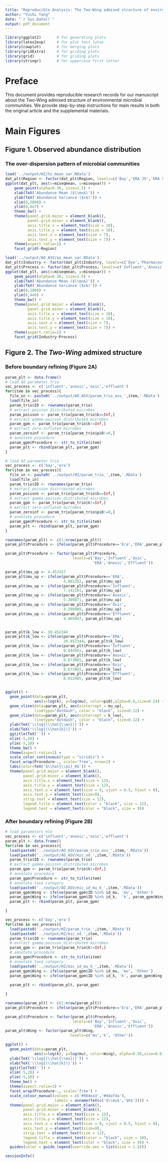 ```yaml
---
title: "Reproducible Analysis: The Two-Wing admixed structure of environmental microbial communities"
author: "Yushi Tang"
date: "`r Sys.Date()`"
output: pdf_document
---
```


```r
library(ggplot2)       # for generating plots
library(latex2exp)     # for plot text latex
library(cowplot)       # for merging plots
library(gridExtra)     # for griding plots
library(grid)          # for griding plots
library(stringr)       # for uppercase first letter
```

# Preface

This document provides reproducible research records for our manuscript about the Two-Wing admixed structure of environmental microbial communities. We provide step-by-step instructions for main results in both the original article and the supplemental materials.

# Main Figures 

## Figure 1. Observed abundance distribution

### The over-dispersion pattern of microbial communities

```r
load('../output/HZ/hz_mean_var.RData')
dat_plt$Region <- factor(dat_plt$Region, levels=c('Bay','ERA JX','ERA SY'))
ggplot(dat_plt, aes(x=miseqmean, y=miseqvar)) + 
    geom_point(alpha=0.36, size=1.5) +
    xlab(TeX('Abundance Mean ($\\mu$)')) +
    ylab(TeX('Abundance Variance ($v$)')) +
    xlim(0,3000) +
    ylim(0,4e7) +
    theme_bw() +
    theme(panel.grid.major = element_blank(),
          panel.grid.minor = element_blank(),
          axis.title.x = element_text(size = 10),
          axis.title.y = element_text(size = 10),
          axis.text.x = element_text(size = 7),
          axis.text.y = element_text(size = 7)) +
    theme(aspect.ratio=1) +
    facet_grid(~Region)
```


```r
load('../output/AO_ASV/ao_mean_var.RData')
dat_plt$Industry <- factor(dat_plt$Industry, levels=c('Dye','Pharmaceutical','Pesticide'))
dat_plt$Process <- factor(dat_plt$Process, levels=c('Influent','Anoxic','Oxic','Effluent'))
ggplot(dat_plt, aes(x=miseqmean, y=miseqvar)) + 
    geom_point(alpha=0.36, size=1.5) +
    xlab(TeX('Abundance Mean ($\\mu$)')) +
    ylab(TeX('Abundance Variance ($v$)')) +
    xlim(0,1000) +
    ylim(0,4e6) +
    theme_bw() +
    theme(panel.grid.major = element_blank(),
          panel.grid.minor = element_blank(),
          axis.title.x = element_text(size = 10),
          axis.title.y = element_text(size = 10),
          axis.text.x = element_text(size = 7),
          axis.text.y = element_text(size = 7)) +
    theme(aspect.ratio=1) +
    facet_grid(Industry~Process)
```

## Figure 2. The *Two-Wing* admixed structure

### Before boundary refining (Figure 2A)

```r
param_plt <- data.frame()
# load AO parameter trio
vec_process <- c('influent','anoxic','oxic','effluent')
for(item in vec_process){
  file_in <- paste0('../output/AO_ASV/param_trio_asv_',item,'.RData')
  load(file_in)
  param_trio$ID <- rownames(param_trio)
  # extract poisson distributed microbes
  param_poisson <- param_trio[param_trio$k==Inf,]
  # extract gamma-poisson distributed microbes
  param_gpm <- param_trio[param_trio$k!=Inf,]
  # extract zero-inflated microbes
  param_zeroinf <- param_trio[param_trio$pi0!=0,]
  # annotate procedure
  param_gpm$Procedure <- str_to_title(item)
  param_plt <- rbind(param_plt, param_gpm)
}

# load HZ parameter trio
vec_process <- c('bay','era')
for(item in vec_process){
  file_in <- paste0('../output/HZ/param_trio_',item,'.RData')
  load(file_in)
  param_trio$ID <- rownames(param_trio)
  # extract poisson distributed microbes
  param_poisson <- param_trio[param_trio$k==Inf,]
  # extract gamma-poisson distributed microbes
  param_gpm <- param_trio[param_trio$k!=Inf,]
  # extract zero-inflated microbes
  param_zeroinf <- param_trio[param_trio$pi0!=0,]
  # annotate procedure
  param_gpm$Procedure <- str_to_title(item)
  param_plt <- rbind(param_plt, param_gpm)
}

rownames(param_plt) <- c(1:nrow(param_plt))
param_plt$Procedure <- ifelse(param_plt$Procedure=='Era','ERA',param_plt$Procedure)

param_plt$Procedure <- factor(param_plt$Procedure,
                              levels=c('Bay','Influent','Oxic', 
                                       'ERA','Anoxic','Effluent'))

param_plt$mu_up <- 4.457417
param_plt$mu_up <- ifelse(param_plt$Procedure=='ERA', 
                          4.881282, param_plt$mu_up)
param_plt$mu_up <- ifelse(param_plt$Procedure=='Influent', 
                          7.142101, param_plt$mu_up)
param_plt$mu_up <- ifelse(param_plt$Procedure=='Anoxic', 
                          5.209871, param_plt$mu_up)
param_plt$mu_up <- ifelse(param_plt$Procedure=='Oxic', 
                          4.299989, param_plt$mu_up)
param_plt$mu_up <- ifelse(param_plt$Procedure=='Effluent', 
                          4.405847, param_plt$mu_up)


param_plt$k_low <- 10.452344
param_plt$k_low <- ifelse(param_plt$Procedure=='ERA', 
                          10.452344, param_plt$k_low)
param_plt$k_low <- ifelse(param_plt$Procedure=='Influent', 
                          8.844581, param_plt$k_low)
param_plt$k_low <- ifelse(param_plt$Procedure=='Anoxic', 
                          8.673801, param_plt$k_low)
param_plt$k_low <- ifelse(param_plt$Procedure=='Oxic', 
                          8.673801, param_plt$k_low)
param_plt$k_low <- ifelse(param_plt$Procedure=='Effluent', 
                          8.812485, param_plt$k_low)


ggplot() +
  geom_point(data=param_plt, 
             aes(x=log(k), y=log(mu), color=pi0),alpha=0.6,size=0.24) +
  geom_vline(data=param_plt, aes(xintercept = mu_up), 
             linetype="dotdash", color = "black", size=0.12) +
  geom_vline(data=param_plt, aes(xintercept = k_low), 
             linetype="dotdash", color = "black", size=0.12) +
  ylab(TeX('\\log{(\\hat{\\mu})}')) +
  xlab(TeX('\\log{(\\hat{k})}')) +
  ggtitle(TeX('')) +
  xlim(-5,20) +
  ylim(-5,10) +
  theme_bw() +
  theme(aspect.ratio=1) +
  scale_color_continuous(type = "viridis") +
  facet_wrap(Procedure~., scale='free', nrow=2) +
  labs(color=TeX('$\\hat{\\pi}_0$')) +
  theme(panel.grid.major = element_blank(),
        panel.grid.minor = element_blank(),
        axis.title.x = element_text(size = 12),
        axis.title.y = element_text(size = 12),
        axis.text.x = element_text(size = 9, vjust = 0.5, hjust = 0),
        axis.text.y = element_text(size=9),
        strip.text = element_text(size = 12),
        legend.title = element_text(color = "black", size = 12),
        legend.text = element_text(color = "black", size = 9))

```

### After boundary refining (Figure 2B)

```r
# load parameters mle
vec_process <- c('influent','anoxic','oxic','effluent')
param_plt <- data.frame()
for(item in vec_process){
  load(paste0('../output/AO_ASV/param_trio_asv_',item,'.RData'))
  load(paste0('../output/AO_ASV/mic_od_',item,'.RData'))
  param_trio$ID <- rownames(param_trio)
  # extract gamma-poisson distributed microbes
  param_gpm <- param_trio[param_trio$k!=Inf,]
  # annotate procedure
  param_gpm$Procedure <- str_to_title(item)
  # annotate taxa category
  load(paste0('../output/AO_ASV/mic_id_mu_k_',item,'.RData'))
  param_gpm$Wing <- ifelse(param_gpm$ID %in% id_mu, 'mu', 'Other')
  param_gpm$Wing <- ifelse(param_gpm$ID %in% id_k,  'k', param_gpm$Wing)
  param_plt <- rbind(param_plt, param_gpm)

}

vec_process <- c('bay','era')
for(item in vec_process){
  load(paste0('../output/HZ/param_trio_',item,'.RData'))
  load(paste0('../output/HZ/mic_od_',item,'.RData'))
  param_trio$ID <- rownames(param_trio)
  # extract gamma-poisson distributed microbes
  param_gpm <- param_trio[param_trio$k!=Inf,]
  # annotate procedure
  param_gpm$Procedure <- str_to_title(item)
  # annotate taxa category
  load(paste0('../output/HZ/mic_id_mu_k_',item,'.RData'))
  param_gpm$Wing <- ifelse(param_gpm$ID %in% id_mu, 'mu', 'Other')
  param_gpm$Wing <- ifelse(param_gpm$ID %in% id_k, 'k', param_gpm$Wing)
  
  param_plt <- rbind(param_plt, param_gpm)

}

rownames(param_plt) <- c(1:nrow(param_plt))
param_plt$Procedure <- ifelse(param_plt$Procedure=='Era','ERA',param_plt$Procedure)

param_plt$Procedure <- factor(param_plt$Procedure,
                              levels=c('Bay','Influent','Oxic', 
                                       'ERA','Anoxic','Effluent'))
param_plt$Wing <- factor(param_plt$Wing,
                             levels=c('mu','k', 'Other'))

ggplot() +
  geom_point(data=param_plt, 
             aes(x=log(k), y=log(mu), color=Wing), alpha=0.36,size=0.6) +
  ylab(TeX('\\log{(\\hat{\\mu})}')) +
  xlab(TeX('\\log{(\\hat{k})}')) +
  ggtitle(TeX('')) +
  xlim(-5,20) +
  ylim(-5,10) +
  theme_bw() +
  theme(aspect.ratio=1) +
  facet_wrap(Procedure~., scale='free') +
  scale_colour_manual(values = c('#984ea3','#4daf4a'),
                      labels = unname(TeX(c('$\\mu$','$k$')))) +
  theme(panel.grid.major = element_blank(),
        panel.grid.minor = element_blank(),
        axis.title.x = element_text(size = 12),
        axis.title.y = element_text(size = 12),
        axis.text.x = element_text(size = 9, vjust = 0.5, hjust = 0),
        axis.text.y = element_text(size=9),
        strip.text = element_text(size = 12),
        legend.title = element_text(color = "black", size = 10),
        legend.text = element_text(color = "black", size = 9)) +
  guides(color = guide_legend(override.aes = list(size = 1.8)))

```

```r
sessionInfo()
```

